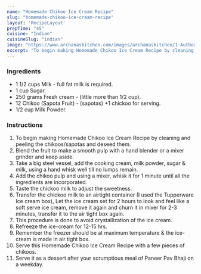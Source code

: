 ---
name: "Homemade Chikoo Ice Cream Recipe"
slug: "homemade-chikoo-ice-cream-recipe"
layout: 'RecipeLayout'
prepTime: "45"
cuisine: "Indian"
cuisineSlug: "indian"
image: "https://www.archanaskitchen.com/images/archanaskitchen/1-Author/Soni_Khadilkar/Homemade_Chikoo_Ice_cream_original.jpg"
excerpt: "To begin making Homemade Chikoo Ice Cream Recipe by cleaning and peeling the chikoossapotas and deseed them"
---

### Ingredients

- 1 1/2 cups Milk - full fat milk is required.
- 1 cup Sugar.
- 250 grams Fresh cream - (little more than 1/2 cup).
- 12 Chikoo (Sapota Fruit) - (sapotas) +1 chickoo for serving.
- 1/2 cup Milk Powder.

### Instructions

1. To begin making Homemade Chikoo Ice Cream Recipe by cleaning and peeling the chikoos/sapotas and deseed them.
1. Blend the fruit to make a smooth pulp with a hand blender or a mixer grinder and keep aside.
1. Take a big steel vessel, add the cooking cream, milk powder, sugar & milk, using a hand whisk well till no lumps remain.
1. Add the chikoo pulp and using a mixer, whisk it for 1 minute until all the ingredients are incorporated.
1. Taste the chickoo milk to adjust the sweetness.
1. Transfer the chickoo milk to an airtight container (I used the Tupperware Ice cream box), Let the ice cream set for 2 hours to look and feel like a soft serve ice cream, remove it again and churn it in mixer for 2-3 minutes, transfer it to the air tight box again.
1. This procedure is done to avoid crystallization of the ice cream.
1. Refreeze the ice-cream for 12-15 hrs.
1. Remember the freezer should be at maximum temperature & the ice-cream is made in air tight box.
1. Serve this Homemade Chikoo Ice Cream Recipe with a few pieces of chikoos.
1. Serve it as a dessert after your scrumptious meal of Paneer Pav Bhaji on a weekday.
